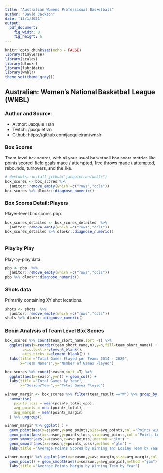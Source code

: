 ```yaml
---
title: "Australian Womens Professional Basketball"
author: "David Jackson"
date: "12/1/2021"
output: 
  pdf_document: 
    fig_width: 8
    fig_height: 6
---
```


```r
knitr::opts_chunk$set(echo = FALSE)
library(tidyverse)
library(scales)
library(dlookr)
library(lubridate)
library(wnblr)
theme_set(theme_gray())
```

##  Australian: Women’s National Basketball League (WNBL)
### Author and Source:
* Author: Jacquie Tran
 * Twitch: /jacquietran
 * Github: https://github.com/jacquietran/wnblr

### Box Scores
 
 Team-level box scores, with all your usual basketball box score metrics like points scored, field goals made / attempted, free throws made / attempted, rebounds, turnovers, and the like.
 
```r
# devtools::install_github("jacquietran/wnblr")
box_scores <- box_scores %>% 
  janitor::remove_empty(which =c("rows","cols"))
box_scores %>% dlookr::diagnose_numeric()

```

### Box Scores Detail: Players

Player-level box scores.pbp

```r
box_scores_detailed <- box_scores_detailed  %>% 
  janitor::remove_empty(which =c("rows","cols"))
box_scores_detailed %>% dlookr::diagnose_numeric()
  
```

### Play by Play

Play-by-play data.

```r
pbp <- pbp  %>% 
  janitor::remove_empty(which =c("rows","cols"))
pbp %>% dlookr::diagnose_numeric()
```

### Shots data

Primarily containing XY shot locations.

```r
shots <- shots  %>% 
  janitor::remove_empty(which =c("rows","cols"))
shots %>% dlookr::diagnose_numeric()
```

### Begin Analysis of  Team Level Box Scores

```r
box_scores %>% count(team_short_name,sort =T) %>%
  ggplot(aes(x=reorder(team_short_name,n),y=n,fill=team_short_name)) + geom_col() + theme(axis.title.x=element_blank(),
        axis.text.x=element_blank(),
        axis.ticks.x=element_blank()) +
  labs(title ="Total Games Played per Team: 2014 - 2020",
       x="Team Name's",y="Number of Games Played")
```

```r
box_scores %>% count(season,sort =T) %>%
  ggplot(aes(x=season,y=n)) + geom_col() + 
  labs(title ="Total Games By Year",
       x="Season/Year",y="Total Games Played")
```

```r
winner_margin <- box_scores %>% filter(team_result =="W") %>% group_by(season) %>%
  summarise(
    points_loss = mean(points_total_opp),
    avg_points = mean(points_total),
    avg_margin = mean(points_margin)
  ) %>% ungroup()
```
```r
winner_margin %>% ggplot( ) +
  geom_point(aes(x=season,y=avg_points,size=avg_points,col ="Points winner")) + 
  geom_point(aes(x=season,y=points_loss,size=avg_points,col ="Points Loss")) +
  geom_smooth(aes(x=season,y=avg_points),method ="glm") +
  geom_smooth(aes(x=season,y=points_loss),method ="glm") +
  labs(title ="Average Points Scored by Winning and Losing Team by Year")
```

```r
winner_margin %>% ggplot(aes(x=season,y=avg_margin,size=avg_margin,col =avg_margin )) +
  geom_point() + geom_smooth(aes(x=season,y=avg_margin),method ="glm") +
  labs(title ="Average Points Margin by Winning Team by Year")
```
